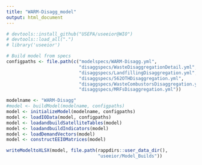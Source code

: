 ```yaml
---
title: "WARM-Disagg_model"
output: html_document
---
```


```r
# devtools::install_github("USEPA/useeior@WIO")
# devtools::load_all(".")
# library('useeior')

# Build model from specs
configpaths <- file.path(c("modelspecs/WARM-Disagg.yml",
                           "disaggspecs/WasteDisaggregationDetail.yml",
                           "disaggspecs/LandfillingDisaggregation.yml",
                           "disaggspecs/562OTHDisaggregation.yml",
                           "disaggspecs/WasteCombustorsDisaggregation.yml",
                           "disaggspecs/MRFsDisaggregation.yml"))

modelname <- "WARM-Disagg"
#model <- buildModel(modelname, configpaths)
model <- initializeModel(modelname, configpaths)
model <- loadIOData(model, configpaths)
model <- loadandbuildSatelliteTables(model)
model <- loadandbuildIndicators(model)
model <- loadDemandVectors(model)
model <- constructEEIOMatrices(model)

writeModeltoXLSX(model, file.path(rappdirs::user_data_dir(),
                                  "useeior/Model_Builds"))

```

